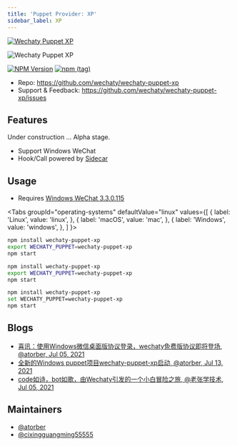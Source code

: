 ```yaml
---
title: 'Puppet Provider: XP'
sidebar_label: XP
---
```


[![Wechaty Puppet XP](https://img.shields.io/badge/Puppet-XP-blueviolet)](xp)

![Wechaty Puppet XP](https://wechaty.js.org/assets/2021/07-puppet-laozhang-wechat-bot/wechat_bot.webp)

[![NPM Version](https://badge.fury.io/js/wechaty-puppet-xp.svg)](https://badge.fury.io/js/wechaty-puppet-xp)
[![npm (tag)](https://img.shields.io/npm/v/wechaty-puppet-xp/next.svg)](https://www.npmjs.com/package/wechaty-puppet-xp?activeTab=versions)

- Repo: <https://github.com/wechaty/wechaty-puppet-xp>
- Support & Feedback: <https://github.com/wechaty/wechaty-puppet-xp/issues>

## Features

Under construction ... Alpha stage.

- Support Windows WeChat
- Hook/Call powered by [Sidecar](https://github.com/huan/sidecar)

## Usage

- Requires [Windows WeChat 3.3.0.115](http://dl.softmgr.qq.com/original/im/WeChatSetup_3.3.0.115.exe)

<!-- MDX import -->

<Tabs
  groupId="operating-systems"
  defaultValue="linux"
  values={[
    { label: 'Linux',   value: 'linux', },
    { label: 'macOS',   value: 'mac', },
    { label: 'Windows', value: 'windows', },
  ]
}>

<TabItem value="linux">

```sh
npm install wechaty-puppet-xp
export WECHATY_PUPPET=wechaty-puppet-xp
npm start
```

</TabItem>
<TabItem value="mac">

```sh
npm install wechaty-puppet-xp
export WECHATY_PUPPET=wechaty-puppet-xp
npm start
```

</TabItem>
<TabItem value="windows">

```sh
npm install wechaty-puppet-xp
set WECHATY_PUPPET=wechaty-puppet-xp
npm start
```

</TabItem>
</Tabs>

## Blogs

- [喜讯：使用Windows微信桌面版协议登录，wechaty免费版协议即将登场, @atorber, Jul 05, 2021](https://wechaty.js.org/2021/07/05/puppet-laozhang-wechat-bot/)
- [全新的Windows puppet项目wechaty-puppet-xp启动, @atorber, Jul 13, 2021](https://wechaty.js.org/2021/07/13/wechaty-puppet-xp-start-up/)
- [code如诗，bot如歌，由Wechaty引发的一个小白冒险之旅, @老张学技术, Jul 05, 2021](https://wechaty.js.org/2021/07/05/code-like-poetry-bot-like-song/)

## Maintainers

- [@atorber](https://wechaty.js.org/contributors/atorber/)
- [@cixingguangming55555](https://wechaty.js.org/contributors/cixingguangming55555/)
